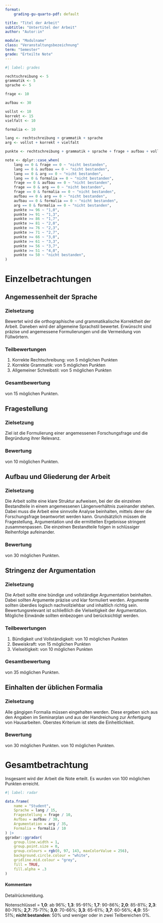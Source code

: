 ```yaml
---
format:
	grading-gu-quarto-pdf: default

title: "Titel der Arbeit"
subtitle: "Untertitel der Arbeit"
author: "Autor:in"

module: "Modulname"
class: "Veranstaltungsbezeichnung"
term: "Semester"
grade: "Erteilte Note"
---
```


```r
#| label: grades

rechtschreibung <- 5
grammatik <- 5
sprache <- 5

frage <- 10

aufbau <- 30

vollst <- 10
korrekt <- 15
vielfalt <- 10

formalia <- 10

lang <- rechtschreibung + grammatik + sprache
arg <- vollst + korrekt + vielfalt

punkte <- rechtschreibung + grammatik + sprache + frage + aufbau + vollst + korrekt + vielfalt + formalia

note <- dplyr::case_when(
	lang == 0 & frage == 0 ~ "nicht bestanden",
	lang == 0 & aufbau == 0 ~ "nicht bestanden",
	lang == 0 & arg == 0 ~ "nicht bestanden",
	lang == 0 & formalia == 0 ~ "nicht bestanden",
	frage == 0 & aufbau == 0 ~ "nicht bestanden",
	frage == 0 & arg == 0 ~ "nicht bestanden",
	frage == 0 & formalia == 0 ~ "nicht bestanden",
	aufbau == 0 & arg == 0 ~ "nicht bestanden",
	aufbau == 0 & formalia == 0 ~ "nicht bestanden",
	arg == 0 & formalia == 0 ~ "nicht bestanden",
	punkte >= 96 ~ "1,0",
	punkte >= 91 ~ "1,3",
	punkte >= 86 ~ "1,7",
	punkte >= 81 ~ "2,0",
	punkte >= 76 ~ "2,3",
	punkte >= 71 ~ "2,7",
	punkte >= 66 ~ "3,0",
	punkte >= 61 ~ "3,3",
	punkte >= 56 ~ "3,7",
	punkte >= 51 ~ "4,0",
	punkte <= 50 ~ "nicht bestanden",
)
```

# Einzelbetrachtungen

## Angemessenheit der Sprache

### Zielsetzung

Bewertet wird die orthographische und grammatikalische Korrektheit der Arbeit. Daneben wird der allgemeine Sprachstil bewertet. Erwünscht sind präzise und angemessene Formulierungen und die Vermeidung von Füllwörtern.

### Teilbewertungen

1. Korrekte Rechtschreibung: \textcolor{gublue}{`r rechtschreibung`} von 5 möglichen Punkten
2. Korrekte Grammatik: \textcolor{gublue}{`r grammatik`} von 5 möglichen Punkten
3. Allgemeiner Schreibstil: \textcolor{gublue}{`r sprache`} von 5 möglichen Punkten

### Gesamtbewertung

\textcolor{gublue}{\textbf{`r lang`}} von 15 möglichen Punkten.

## Fragestellung

### Zielsetzung

Ziel ist die Formulierung einer angemessenen Forschungsfrage und die Begründung ihrer Relevanz.

### Bewertung

\textcolor{gublue}{**`r frage`**} von 10 möglichen Punkten.

## Aufbau und Gliederung der Arbeit

### Zielsetzung

Die Arbeit sollte eine klare Struktur aufweisen, bei der die einzelnen Bestandteile in einem angemessenen Längenverhältnis zueinander stehen. Dabei muss die Arbeit eine sinnvolle Analyse beinhalten, mittels derer die Forschungsfrage beantwortet werden kann. Grundsätzlich müssen die Fragestellung, Argumentation und die ermittelten Ergebnisse stringent zusammenpassen. Die einzelnen Bestandteile folgen in schlüssiger Reihenfolge aufeinander.

### Bewertung

\textcolor{gublue}{\textbf{`r aufbau`}} von 30 möglichen Punkten.

## Stringenz der Argumentation

### Zielsetzung

Die Arbeit sollte eine bündige und vollständige Argumentation beinhalten. Dabei sollten Argumente präzise und klar formuliert werden. Argumente sollten überdies logisch nachvollziehbar und inhaltlich richtig sein. Bewertungsrelevant ist schließlich die Vielseitigkeit der Argumentation. Mögliche Einwände sollten einbezogen und berücksichtigt werden.

### Teilbewertungen

1. Bündigkeit und Vollständigkeit: \textcolor{gublue}{`r vollst`} von 10 möglichen Punkten
2. Beweiskraft: \textcolor{gublue}{`r korrekt`} von 15 möglichen Punkten
3. Vielseitigkeit: \textcolor{gublue}{`r vielfalt`} von 10 möglichen Punkten

### Gesamtbewertung

\textcolor{gublue}{\textbf{`r arg`}} von 35 möglichen Punkten.

## Einhalten der üblichen Formalia

### Zielsetzung

Alle gängigen Formalia müssen eingehalten werden. Diese ergeben sich aus den Angaben im Seminarplan und aus der Handreichung zur Anfertigung von Hausarbeiten. Oberstes Kriterium ist stets die Einheitlichkeit.

### Bewertung

\textcolor{gublue}{\textbf{`r formalia`}} von 30 möglichen Punkten. von 10 möglichen Punkten.

\newpage

# Gesamtbetrachtung

Insgesamt wird der Arbeit die Note \textcolor{gublue}{\textbf{`r note`}} erteilt. Es wurden \textcolor{gublue}{\textbf{`r punkte`}} von 100 möglichen Punkten erreicht.

```r
#| label: radar

data.frame(
	name = "Student",
	Sprache = lang / 15,
	Fragestellung = frage / 10,
	Aufbau = aufbau / 30,
	Argumentation = arg / 35,
	Formalia = formalia / 10
) |>
ggradar::ggradar(
	group.line.width = 1,
	group.point.size = 0,
	group.colours = rgb(0, 97, 143, maxColorValue = 256),
	background.circle.colour = "white",
	gridline.mid.colour = "grey",
	fill = TRUE,
	fill.alpha = .3
)
```

#### Kommentare

Detailrückmeldung.

\vfill

\begingroup
	\centering
	\raisebox{.5cm}{\wildcardb{Ort, Datum}}
	\hspace{1cm}
	\wildcard{Unterschrift}
	\par
\endgroup

\noindent\rule[7pt]{\linewidth}{0.4pt}

\small Notenschlüssel = **1,0**: ab 96%; **1,3**: 95-91%; **1,7**: 90-86%; **2,0**: 85-81%; **2,3**: 80-76%; **2,7**: 75-71%; **3,0**: 70-66%; **3,3**: 65-61%; **3,7**: 60-56%; **4,0**: 55-51%; **nicht bestanden**: 50% und weniger oder in zwei Teilbereichen 0%.